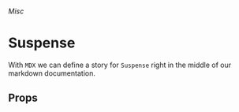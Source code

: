 
<Meta
	title="Misc/Suspense"
	component={Suspense}
/>

###### Misc

# Suspense

With `MDX` we can define a story for `Suspense` right in the middle of our markdown
documentation.

## Props

<Props of={Suspense} />
